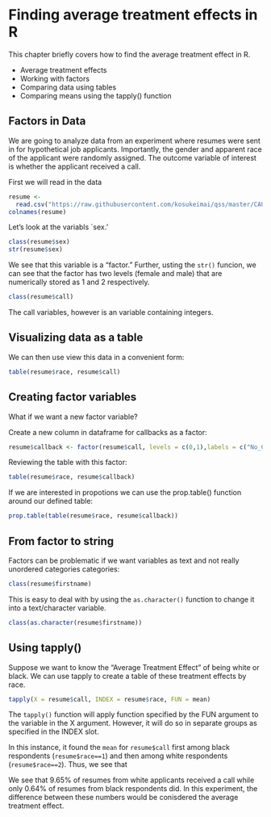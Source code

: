 # Finding average treatment effects in R

This chapter briefly covers how to find the average treatment effect in R.

- Average treatment effects
- Working with factors
- Comparing data using tables
- Comparing means using the tapply() function 

## Factors in Data 

We are going to analyze data from an experiment where resumes were sent in for hypothetical job applicants.  Importantly, the gender and apparent race of the applicant were randomly assigned.  The outcome variable of interest is whether the applicant received a call.

First we will read in the data 
```r
resume <-
  read.csv("https://raw.githubusercontent.com/kosukeimai/qss/master/CAUSALITY/resume.csv")
colnames(resume)
```


Let's look at the variabls `sex.'  


```r
class(resume$sex)
str(resume$sex)
```

We see that this variable is a "factor."  Further, usting the <code>str()</code> funcion, we can see that the factor has two levels (female and male) that are numerically stored as 1 and 2 respectively.


```r
class(resume$call)
```

The call variables, however is an variable containing integers.


## Visualizing data as a table

We can then use view this data in a convenient form:

```r
table(resume$race, resume$call)
```


## Creating factor variables 

What if we want a new factor variable?

Create a new column in dataframe for callbacks as a factor:

```r
resume$callback <- factor(resume$call, levels = c(0,1),labels = c("No_Call", "Call"))
```

Reviewing the table with this factor:

```r
table(resume$race, resume$callback)
```

If we are interested in propotions we can use the prop.table() function around our defined table:

```r
prop.table(table(resume$race, resume$callback))
```


## From factor to string 

Factors can be problematic if we want variables as text and not really unordered categories categories:

```r
class(resume$firstname)
```

This is easy to deal with by using the <code>as.character()</code> function to change it into a text/character variable.

```r
class(as.character(resume$firstname))
```

## Using tapply() 

Suppose we want to know the “Average Treatment Effect" of being white or black. We can use tapply to create a table of these treatment effects by race. 

```r
tapply(X = resume$call, INDEX = resume$race, FUN = mean)
```


The <code>tapply()</code> function will apply function specified by the FUN argument to the variable in the X argument.  However, it will do so in separate groups as specified in the INDEX slot.

In this instance, it found the <code>mean</code> for <code>resume\$call</code> first among black respondents (<code>resume\$race==1</code>) and then among white respondents (<code>resume\$race==2</code>). Thus, we see that 

We see that 9.65\% of resumes from white applicants received a call while only 0.64\% of resumes from black respondents did.  In this experiment, the difference between these numbers would be conisdered the average treatment effect.

